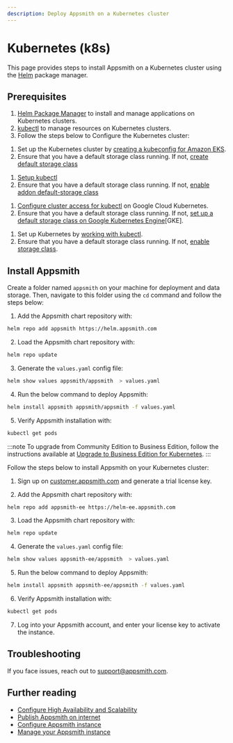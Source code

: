 ```yaml
---
description: Deploy Appsmith on a Kubernetes cluster
---
```


# Kubernetes (k8s)

This page provides steps to install Appsmith on a Kubernetes cluster using the [Helm](https://helm.sh) package manager.

## Prerequisites
1. [Helm Package Manager](https://helm.sh/docs/intro/install/) to install and manage applications on Kubernetes clusters.
2. [kubectl](https://kubernetes.io/docs/tasks/tools/#kubectl) to manage resources on Kubernetes clusters.
3. Follow the steps below to Configure the Kubernetes cluster:

<Tabs groupId="configurations">
 <TabItem label="AWS EKS" value="AWSEKS">

  1. Set up the Kubernetes cluster by [creating a kubeconfig for Amazon EKS](https://docs.aws.amazon.com/eks/latest/userguide/create-kubeconfig.html).
  2. Ensure that you have a default storage class running. If not, [create default storage class](https://docs.aws.amazon.com/eks/latest/userguide/storage-classes.html)

</TabItem>
<TabItem label="Minikube" value="Minikube">

  1. [Setup kubectl](https://minikube.sigs.k8s.io/docs/handbook/kubectl/)
  2. Ensure that you have a default storage class running. If not, [enable addon default-storage class](https://kubernetes.io/docs/tutorials/hello-minikube/#enable-addons)

</TabItem>
<TabItem label="Google Cloud Kubernetes" value="GoogleCloudKubernetes">

  1. [Configure cluster access for kubectl](https://cloud.google.com/kubernetes-engine/docs/how-to/cluster-access-for-kubectl) on Google Cloud Kubernetes.
  2. Ensure that you have a default storage class running. If not, [set up a default storage class on Google Kubernetes Engine](https://cloud.google.com/anthos/clusters/docs/on-prem/1.3/how-to/default-storage-class)[GKE].

</TabItem>
<TabItem label="Microk8s" value="Microk8s">

  1. Set up Kubernetes by [working with kubectl](https://microk8s.io/docs/working-with-kubectl).
  2. Ensure that you have a default storage class running. If not, [enable storage class](https://microk8s.io/docs/command-reference#heading--microk8s-enable).
    
</TabItem>
</Tabs>

## Install Appsmith

Create a folder named `appsmith` on your machine for deployment and data storage. Then, navigate to this folder using the `cd` command and follow the steps below:

<Tabs groupId="appsmithEditions" queryString="currentTab">
  <TabItem label="Community Edition" value="communityEdition"> 

  1. Add the Appsmith chart repository with:

  ```bash
  helm repo add appsmith https://helm.appsmith.com
  ```

  2. Load the Appsmith chart repository with:
  ```bash
  helm repo update
  ```

  3. Generate the `values.yaml` config file:
  ```bash
  helm show values appsmith/appsmith  > values.yaml
  ```

  4. Run the below command to deploy Appsmith:
  ```bash
  helm install appsmith appsmith/appsmith -f values.yaml
  ```

  5. Verify Appsmith installation with:
  ```bash
  kubectl get pods
  ```

</TabItem>
<TabItem label="Business Edition" value="businessEdition"> 

:::note
To upgrade from Community Edition to Business Edition, follow the instructions available at [Upgrade to Business Edition for Kubernetes](/getting-started/setup/upgrade-to-business-edition/kubernetes).
:::

Follow the steps below to install Appsmith on your Kubernetes cluster:

1. Sign up on [customer.appsmith.com](https://customer.appsmith.com/) and generate a trial license key.

2. Add the Appsmith chart repository with:

```bash
helm repo add appsmith-ee https://helm-ee.appsmith.com
```
3. Load the Appsmith chart repository with:

```bash
helm repo update
```
4. Generate the `values.yaml` config file:
```bash
helm show values appsmith-ee/appsmith  > values.yaml
```

5. Run the below command to deploy Appsmith:

```bash
helm install appsmith appsmith-ee/appsmith -f values.yaml
```

6. Verify Appsmith installation with:

```bash
kubectl get pods
```

7. Log into your Appsmith account, and enter your license key to activate the instance.


</TabItem>
</Tabs>   

## Troubleshooting
If you face issues, reach out to [support@appsmith.com](mailto:support@appsmith.com).

## Further reading

* [Configure High Availability and Scalability](/getting-started/setup/installation-guides/kubernetes/configure-high-availability)
* [Publish Appsmith on internet](/getting-started/setup/installation-guides/kubernetes/publish-appsmith-online)
* [Configure Appsmith instance](/getting-started/setup/instance-configuration#configure-helm-installations)
* [Manage your Appsmith instance](/getting-started/setup/instance-management)
